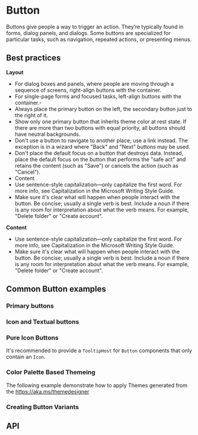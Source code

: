 

<Meta title="Components/Button" component={Button} />

# Button
Buttons give people a way to trigger an action. They’re typically found in forms, dialog panels, and dialogs. Some buttons are specialized for particular tasks, such as navigation, repeated actions, or presenting menus.

## Best practices
**Layout**
- For dialog boxes and panels, where people are moving through a sequence of screens, right-align buttons with the container.
- For single-page forms and focused tasks, left-align buttons with the container.- 
- Always place the primary button on the left, the secondary button just to the right of it.
- Show only one primary button that inherits theme color at rest state. If there are more than two buttons with equal priority, all buttons should have neutral backgrounds.
- Don't use a button to navigate to another place; use a link instead. The exception is in a wizard where "Back" and "Next" buttons may be used.
- Don't place the default focus on a button that destroys data. Instead, place the default focus on the button that performs the "safe act" and retains the content (such as "Save") or cancels the action (such as "Cancel").
- Content
- Use sentence-style capitalization—only capitalize the first word. For more info, see Capitalization in the Microsoft Writing Style Guide.
- Make sure it's clear what will happen when people interact with the button. Be concise; usually a single verb is best. Include a noun if there is any room for interpretation about what the verb means. For example, "Delete folder" or "Create account".

**Content**
- Use sentence-style capitalization—only capitalize the first word. For more info, see Capitalization in the Microsoft Writing Style Guide.
- Make sure it's clear what will happen when people interact with the button. Be concise; usually a single verb is best. Include a noun if there is any room for interpretation about what the verb means. For example, "Delete folder" or "Create account".

## Common Button examples

### Primary buttons
<Canvas>
  <Story story={stories.primaryButtons} />
</Canvas>

### Icon and Textual buttons
<Canvas>
  <Story story={stories.iconButton} />
</Canvas>

### Pure Icon Buttons
It's recommended to provide a `TooltipHost` for `Button` components that only contain an `Icon`.
<Canvas>
  <Story story={stories.iconButtonWithTooltip} />
</Canvas>

### Color Palette Based Themeing
The following example demonstrate how to apply Themes generated from the https://aka.ms/themedesigner
<Canvas> 
  <Story story={stories.themingBackwardsCompatibility} />
</Canvas>

### Creating Button Variants
<Canvas> 
  <Story story={stories.customButtonVariants} />
</Canvas>

## API
<ArgsTable of={Button} />

